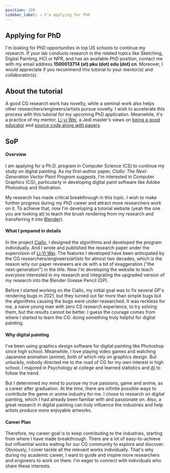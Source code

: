 ```yaml
---
position: 100
sidebar_label: → I'm applying for PhD
---
```


## Applying for PhD

I'm looking for PhD opportunities in top US schools to continue my research.
If your lab conducts research in the related topics like Sketching, Digital Painting, HCI or NPR, and has an available PhD position,
contact me with my email address **1500013714 (at) pku (dot) edu (dot) cn**.
Moreover, I would appreciate if you recommend this tutorial to your mentor(s) and collaborator(s).

## About the tutorial

A good CG research work has novelty, while a seminal work also helps other researchers/engineers/artists pursue novelty.
I wish to accelerate this process with this tutorial for my upcoming PhD application.
Meanwhile, it's a practice of my mentor, [Li-yi Wei][Liyi bio], a Jedi master's
views on [being a good educator](https://blog.liyiwei.org/?p=4668) and [source code along with papers](https://blog.liyiwei.org/?p=868).

## SoP

#### Overview

I am applying for a Ph.D. program in Computer Science (CS) to continue my study on digital painting.
As my first-author paper, _Ciallo: The Next-Generation Vector Paint Program_ suggests,
I'm interested in Computer Graphics (CG), particularly in developing digital paint software like Adobe Photoshop and Illustration.

My research has made critical breakthrough in this topic. I wish to make further progress during my PhD career and attract more researchers work on it.
To achieve that, now I'm developing a tutorial website (yeah the one you are looking at) to teach the brush rendering from my research
and transferring it into [Blender][GP dev]).

#### What I prepared in details

In the project [Ciallo], I designed the algorithms and developed the program individually.
And I wrote and published the research paper under the supervision of [Li-Yi Wei][Liyi bio].
The features I developed have been anticipated by the CG researchers/engineers/artists for almost two decades,
which is the reason why our paper reviewers are ok with a bit of exaggeration ("the next-generation") in the title.
Now I'm developing the website to teach everyone interested in my research and
integrating the upgraded version of my research into the Blender Grease Pencil (GP).

Before I started working on the Ciallo, my initial goal was to fix several GP's rendering bugs in 2021,
but they turned out far more than simple bugs but the algorithms causing the bugs were under-researched.
It was reckless for me, a naive young man with zero CS research experience, to try solving them, but the results cannot be better.
I guess the courage comes from where I started to learn the CG: doing something truly helpful for digital painting.

#### Why digital painting

I've been using graphics design software for digital painting like Photoshop since high school.
Meanwhile, I love playing video games and watching Japanese animation (anime), both of which rely on graphics design.
But unluckily, nobody directed me to the road of CG for my own interest in high school.
I majored in Psychology at college and learned statistics and [AI](https://coursera.org/share/92365937af6386c044ca4752e80e25df) to follow the trend.

But I determined my mind to pursue my true passions, game and anime, as a career after graduation.
At the time, there are infinite possible ways to contribute the game or anime industry for me.
I chose to research on digital painting, which I had already been familiar with and passionate on.
Also, a great research in digital painting can truly influence the industries and help artists produce more enjoyable artworks.

#### Career Plan

Therefore, my career goal is to keep contributing to the industries, starting from where I have made breakthrough.
There are a lot of easy-to-achieve but influential works waiting for our CG community to explore and discover.
Obviously, I cover tackle all the relevant works individually.
That's why during my academic career, I want to guide and inspire more researchers and engineers to work on them.
I'm eager to connect with individuals who share these interests.


[GP dev]: https://devtalk.blender.org/t/add-stamp-brush-and-fix-airbrush/30884/3
[Liyi bio]: https://www.liyiwei.org/personal/bio.html
[Ciallo]: https://github.com/ShenCiao/Ciallo
[The Book of Shader]: https://thebookofshaders.com/
